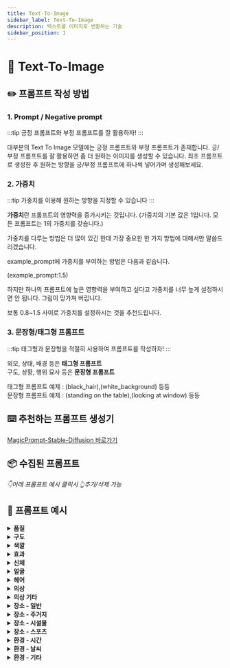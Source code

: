 ```yaml
---
title: Text-To-Image
sidebar_label: Text-To-Image
description: 텍스트를 이미지로 변환하는 기술
sidebar_position: 1
---
```



# 📄 Text-To-Image

## ✏️ 프롬프트 작성 방법

### 1. Prompt / Negative prompt

:::tip
긍정 프롬프트와 부정 프롬프트를 잘 활용하자!
:::

대부분의 Text To Image 모델에는 긍정 프롬프트와 부정 프롬프트가 존재합니다.
긍/부정 프롬프트를 잘 활용하면 좀 더 원하는 이미지를 생성할 수 있습니다.
최초 프롬프트로 생성한 후 원하는 방향을 긍/부정 프롬프트에 하나씩 넣어가며 생성해보세요.

### 2. 가중치

:::tip
가중치를 이용해 원하는 방향을 지정할 수 있습니다
:::

**가중치**란 프롬프트의 영향력을 증가시키는 것입니다.
(가중치의 기본 값은 1입니다. 모든 프롬프트는 1의 가중치를 갖습니다.)

가중치를 다루는 방법은 더 많이 있긴 한데 가장 중요한 한 가지 방법에 대해서만 말씀드리겠습니다.

example_prompt에 가중치를 부여하는 방법은 다음과 같습니다.

(example_prompt:1.5)

하지만 하나의 프롬프트에 높은 영향력을 부여하고 싶다고 가중치를 너무 높게 설정하시면 안 됩니다.
그림이 망가져 버립니다.

보통 0.8~1.5 사이로 가중치를 설정하시는 것을 추천드립니다.


### 3. 문장형/태그형 프롬프트

:::tip
태그형과 문장형을 적절히 사용하여 프롬프트를 작성하자!
:::

외모, 상태, 배경 등은 **태그형 프롬프트**<br />
구도, 상황, 행위 묘사 등은 **문장형 프롬프트**

태그형 프롬프트 예제 : (black_hair),(white_background) 등등<br />
문장형 프롬프트 예제 : (standing on the table),(looking at window) 등등

## ⌨️ 추천하는 프롬프트 생성기

[MagicPrompt-Stable-Diffusion 바로가기](https://huggingface.co/Gustavosta/MagicPrompt-Stable-Diffusion)

## 📦 수집된 프롬프트

<div id="tti-box" className={styles.promptBox}></div>

*👇아래 프롬프트 예시 클릭시 👆추가/삭제 가능*


## 🔎 프롬프트 예시

<div className={styles.ttiPrompt}>
    <div>
        <details>
            <summary><strong>품질</strong></summary>
            <div>
                <div>
                    <TextToImage prompt="품질"></TextToImage>
                </div>
            </div>
        </details>
    </div>
    <div>
        <details>
            <summary><strong>구도</strong></summary>
            <div>
                <div>
                    <TextToImage prompt="구도"></TextToImage>
                </div>
            </div>
        </details>
    </div>
</div>
<div className={styles.ttiPrompt}>
    <div>
        <details>
            <summary><strong>색깔</strong></summary>
            <div>
                <div>
                    <TextToImage prompt="색깔"></TextToImage>
                </div>
            </div>
        </details>
    </div>
    <div>
        <details>
            <summary><strong>효과</strong></summary>
            <div>
                <div>
                    <TextToImage prompt="효과"></TextToImage>
                </div>
            </div>
        </details>
    </div>
</div>
<div className={styles.ttiPrompt}>
    <div>
        <details>
            <summary><strong>신체</strong></summary>
            <div>
                <div>
                    <TextToImage prompt="신체"></TextToImage>
                </div>
            </div>
        </details>
    </div>
    <div>
        <details>
            <summary><strong>얼굴</strong></summary>
            <div>
                <div>
                    <TextToImage prompt="얼굴"></TextToImage>
                </div>
            </div>
        </details>
    </div>
</div>
<div className={styles.ttiPrompt}>
    <div>
        <details>
            <summary><strong>헤어</strong></summary>
            <div>
                <div>
                    <TextToImage prompt="헤어"></TextToImage>
                </div>
            </div>
        </details>
    </div>
    <div>
        <details>
            <summary><strong>의상</strong></summary>
            <div>
                <div>
                    <TextToImage prompt="의상"></TextToImage>
                </div>
            </div>
        </details>
    </div>
</div>
<div className={styles.ttiPrompt}>
    <div>
        <details>
            <summary><strong>의상 기타</strong></summary>
            <div>
                <div>
                    <TextToImage prompt="의상 기타"></TextToImage>
                </div>
            </div>
        </details>
    </div>
    <div>
        <details>
            <summary><strong>장소 - 일반</strong></summary>
            <div>
                <div>
                    <TextToImage prompt="장소 - 일반"></TextToImage>
                </div>
            </div>
        </details>
    </div>
</div>
<div className={styles.ttiPrompt}>
    <div>
        <details>
            <summary><strong>장소 - 주거지</strong></summary>
            <div>
                <div>
                    <TextToImage prompt="장소 - 주거지"></TextToImage>
                </div>
            </div>
        </details>
    </div>
    <div>
        <details>
            <summary><strong>장소 - 시설물</strong></summary>
            <div>
                <div>
                    <TextToImage prompt="장소 - 시설물"></TextToImage>
                </div>
            </div>
        </details>
    </div>
</div>
<div className={styles.ttiPrompt}>
    <div>
        <details>
            <summary><strong>장소 - 스포츠</strong></summary>
            <div>
                <div>
                    <TextToImage prompt="장소 - 스포츠"></TextToImage>
                </div>
            </div>
        </details>
    </div>
    <div>
        <details>
            <summary><strong>환경 - 시간</strong></summary>
            <div>
                <div>
                    <TextToImage prompt="환경 - 시간"></TextToImage>
                </div>
            </div>
        </details>
    </div>
</div>
<div className={styles.ttiPrompt}>
    <div>
        <details>
            <summary><strong>환경 - 날씨</strong></summary>
            <div>
                <div>
                    <TextToImage prompt="환경 - 날씨"></TextToImage>
                </div>
            </div>
        </details>
    </div>
    <div>
        <details>
            <summary><strong>환경 - 기타</strong></summary>
            <div>
                <div>
                    <TextToImage prompt="환경 - 기타"></TextToImage>
                </div>
            </div>
        </details>
    </div>
</div>